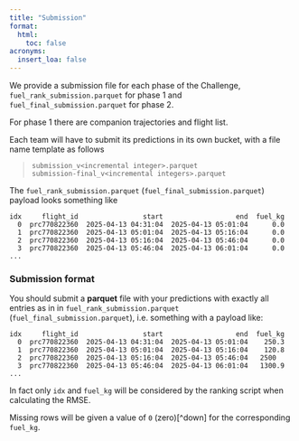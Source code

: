 ```yaml
---
title: "Submission"
format:
  html:
    toc: false
acronyms:
  insert_loa: false
---
```


We provide a submission file for each phase of the Challenge,
`fuel_rank_submission.parquet` for phase 1 and
`fuel_final_submission.parquet` for phase 2.

For phase 1 there are companion trajectories and flight list.

Each team will have to submit its predictions in its own bucket, with a
file name template as follows

> `submission_v<incremental integer>.parquet`  
> `submission-final_v<incremental integers>.parquet`

The `fuel_rank_submission.parquet` (`fuel_final_submission.parquet`) payload
looks something like

```
idx     flight_id                start                  end  fuel_kg
  0  prc770822360  2025-04-13 04:31:04  2025-04-13 05:01:04      0.0
  1  prc770822360  2025-04-13 05:01:04  2025-04-13 05:16:04      0.0
  2  prc770822360  2025-04-13 05:16:04  2025-04-13 05:46:04      0.0
  3  prc770822360  2025-04-13 05:46:04  2025-04-13 06:01:04      0.0
...
```

### Submission format

You should submit a **parquet** file with your predictions with exactly all
entries as in in `fuel_rank_submission.parquet`
(`fuel_final_submission.parquet`), i.e. something with a payload like:

```
idx     flight_id                start                  end  fuel_kg
  0  prc770822360  2025-04-13 04:31:04  2025-04-13 05:01:04    250.3 
  1  prc770822360  2025-04-13 05:01:04  2025-04-13 05:16:04    120.8
  2  prc770822360  2025-04-13 05:16:04  2025-04-13 05:46:04   2500 
  3  prc770822360  2025-04-13 05:46:04  2025-04-13 06:01:04   1300.9 
...
```

In fact only `idx` and `fuel_kg` will be considered by the ranking script when
calculating the RMSE.

Missing rows will be given a value of `0` (zero)[^down] for the corresponding
`fuel_kg`.
